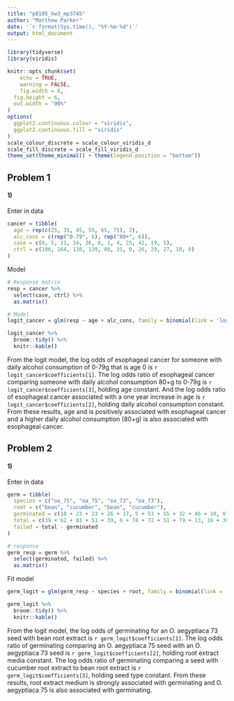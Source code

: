 ```yaml
---
title: "p8105_hw3_mp3745"
author: "Matthew Parker"
date: '`r format(Sys.time(), "%Y-%m-%d")`'
output: html_document
---
```


```r
library(tidyverse)
library(viridis)

knitr::opts_chunk$set(
	echo = TRUE,
	warning = FALSE,
	fig.width = 8, 
  fig.height = 6,
  out.width = "90%"
)
options(
  ggplot2.continuous.colour = "viridis",
  ggplot2.continuous.fill = "viridis"
)
scale_colour_discrete = scale_colour_viridis_d
scale_fill_discrete = scale_fill_viridis_d
theme_set(theme_minimal() + theme(legend.position = "bottom"))
```


## Problem 1

#### 1)

Enter in data
```r
cancer = tibble(
  age = rep(c(25, 35, 45, 55, 65, 75), 2),
  alc_cons = c(rep("0-79", 6), rep("80+", 6)),
  case = c(0, 5, 21, 34, 36, 8, 1, 4, 25, 42, 19, 5),
  ctrl = c(106, 164, 138, 139, 88, 31, 9, 26, 29, 27, 18, 0)
)
```

Model
```r
# Response matrix
resp = cancer %>% 
  select(case, ctrl) %>% 
  as.matrix()

# Model
logit_cancer = glm(resp ~ age + alc_cons, family = binomial(link = 'logit'), data = cancer)

logit_cancer %>% 
  broom::tidy() %>% 
  knitr::kable()
```

From the logit model, the log odds of esophageal cancer for someone with daily alcohol consumption of 0-79g that is age 0 is `r logit_cancer$coefficients[1]`. The log odds ratio of esophageal cancer comparing someone with daily alcohol consumption 80+g to 0-79g is `r logit_cancer$coefficients[3]`, holding age constant. And the log odds ratio of esophageal cancer associated with a one year increase in age is `r logit_cancer$coefficients[2]`, holding daily alcohol consumption constant. From these results, age and is positively associated with esophageal cancer and a higher daily alcohol consumption (80+g) is also associated with esophageal cancer.



## Problem 2

#### 1)

Enter in data
```r
germ = tibble(
  species = c("oa_75", "oa_75", "oa_73", "oa_73"),
  root = c("bean", "cucumber", "bean", "cucumber"),
  germinated = c(10 + 23 + 23 + 26 + 17, 5 + 53 + 55 + 32 + 46 + 10, 8 + 10 + 8 + 23 + 0, 3 + 22 + 15 + 32 + 3),
  total = c(39 + 62 + 81 + 51 + 39, 6 + 74 + 72 + 51 + 79 + 13, 16 + 30 + 28 + 45 + 4, 12 + 41 + 30 + 51 + 7),
  failed = total - germinated
)

# response
germ_resp = germ %>% 
  select(germinated, failed) %>% 
  as.matrix()
```

Fit model
```r
germ_logit = glm(germ_resp ~ species + root, family = binomial(link = 'logit'), data = germ)

germ_logit %>% 
  broom::tidy() %>% 
  knitr::kable()
```

From the logit model, the log odds of germinating for an O. aegyptiaca 73 seed with bean root extract is `r germ_logit$coefficients[1]`. The log odds ratio of germinating comparing an O. aegyptiaca 75 seed with an O. aegyptiaca 73 seed is `r germ_logit$coefficients[2]`, holding root extract media constant. The log odds ratio of germinating comparing a seed with cucumber root extract to bean root extract is `r germ_logit$coefficients[3]`, holding seed type constant. From these results, root extract medium is strongly associated with germinating and O. aegyptiaca 75 is also associated with germinating.


